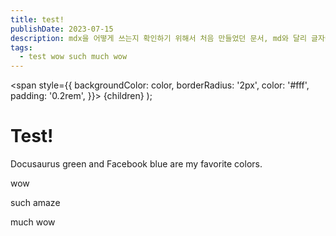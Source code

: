 ```yaml
---
title: test!
publishDate: 2023-07-15
description: mdx을 어떻게 쓰는지 확인하기 위해서 처음 만들었던 문서, md와 달리 글자에 색이 들어갔다. 설명은 md와 같이 gastby에 없었지만 astro에서 추가됬다.
tags:
  - test wow such much wow
---
```



  <span
    style={{
      backgroundColor: color,
      borderRadius: '2px',
      color: '#fff',
      padding: '0.2rem',
    }}>
    {children}
  </span>
);

# Test!

<Highlight color="#25c2a0">Docusaurus green</Highlight> and <Highlight color="#1877F2">Facebook
  blue</Highlight> are my favorite colors.

<Highlight color="#aa3030"> wow </Highlight>

<Highlight color="#30aa30"> such amaze </Highlight>

<Highlight color="#3030aa"> much wow </Highlight>

